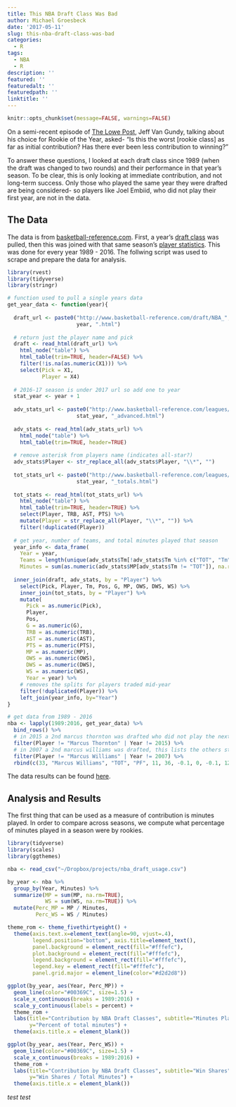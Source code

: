 ```yaml
---
title: This NBA Draft Class Was Bad
author: Michael Groesbeck
date: '2017-05-11'
slug: this-nba-draft-class-was-bad
categories:
  - R
tags:
  - NBA
  - R
description: ''
featured: ''
featuredalt: ''
featuredpath: ''
linktitle: ''
---
```



```r
knitr::opts_chunk$set(message=FALSE, warnings=FALSE)
```


On a semi-recent episode of [The Lowe Post](add_url.com), Jeff Van Gundy, talking about his choice for Rookie of the Year, asked- "Is this the worst [rookie class] as far as initial contribution? Has there ever been less contribution to winning?" 

To answer these questions, I looked at each draft class since 1989 (when the draft was changed to two rounds) and their performance in that year's season. To be clear, this is only looking at immediate contribution, and not long-term success. Only those who played the same year they were drafted are being considered- so players like Joel Embiid, who did not play their first year, are not in the data.

## The Data

The data is from [basketball-reference.com](www.basketball-reference.com). First, a year's [draft class](http://www.basketball-reference.com/draft/NBA_2016.html) was pulled, then this was joined with that same season's [player statistics](http://www.basketball-reference.com/leagues/NBA_2017_advanced.html). This was done for every year 1989 - 2016. The follwing script was used to scrape and prepare the data for analysis. 

```r
library(rvest)
library(tidyverse)
library(stringr)

# function used to pull a single years data
get_year_data <- function(year){
  
  draft_url <- paste0("http://www.basketball-reference.com/draft/NBA_", 
                      year, ".html")
  
  # return just the player name and pick
  draft <- read_html(draft_url) %>% 
    html_node("table") %>% 
    html_table(trim=TRUE, header=FALSE) %>% 
    filter(!is.na(as.numeric(X1))) %>% 
    select(Pick = X1, 
           Player = X4)
  
  # 2016-17 season is under 2017 url so add one to year
  stat_year <- year + 1
  
  adv_stats_url <- paste0("http://www.basketball-reference.com/leagues/NBA_", 
                      stat_year, "_advanced.html")
  
  adv_stats <- read_html(adv_stats_url) %>% 
    html_node("table") %>% 
    html_table(trim=TRUE, header=TRUE)
  
  # remove asterisk from players name (indicates all-star?)
  adv_stats$Player <- str_replace_all(adv_stats$Player, "\\*", "")  
  
  tot_stats_url <- paste0("http://www.basketball-reference.com/leagues/NBA_", 
                      stat_year, "_totals.html")
  
  tot_stats <- read_html(tot_stats_url) %>% 
    html_node("table") %>% 
    html_table(trim=TRUE, header=TRUE) %>% 
    select(Player, TRB, AST, PTS) %>%
    mutate(Player = str_replace_all(Player, "\\*", "")) %>% 
    filter(!duplicated(Player))
  
  # get year, number of teams, and total minutes played that season
  year_info <- data_frame(
    Year = year,
    Teams = length(unique(adv_stats$Tm[!adv_stats$Tm %in% c("TOT", "Tm")])),
    Minutes = sum(as.numeric(adv_stats$MP[adv_stats$Tm != "TOT"]), na.rm=TRUE))
  
  inner_join(draft, adv_stats, by = "Player") %>% 
    select(Pick, Player, Tm, Pos, G, MP, OWS, DWS, WS) %>% 
    inner_join(tot_stats, by = "Player") %>% 
    mutate(
      Pick = as.numeric(Pick), 
      Player, 
      Pos, 
      G = as.numeric(G), 
      TRB = as.numeric(TRB),
      AST = as.numeric(AST),
      PTS = as.numeric(PTS),
      MP = as.numeric(MP), 
      OWS = as.numeric(OWS), 
      DWS = as.numeric(DWS), 
      WS = as.numeric(WS),
      Year = year) %>% 
    # removes the splits for players traded mid-year
    filter(!duplicated(Player)) %>% 
    left_join(year_info, by="Year")
}

# get data from 1989 - 2016
nba <- lapply(1989:2016, get_year_data) %>% 
  bind_rows() %>% 
  # in 2015 a 2nd marcus thornton was drafted who did not play the next year
  filter(Player != "Marcus Thornton" | Year != 2015) %>% 
  # in 2007 a 2nd marcus williams was drafted, this lists the others stats hard fix
  filter(Player != "Marcus Williams" | Year != 2007) %>% 
  rbind(c(33, "Marcus Williams", "TOT", "PF", 11, 36, -0.1, 0, -0.1, 12, 3, 10, 2007, 30, 594122))

```

The data results can be found [here](https://github.com/). 

## Analysis and Results

The first thing that can be used as a measure of contribution is minutes played. In order to compare across seasons, we compute what percentage of minutes played in a season were by rookies.

```r
library(tidyverse)
library(scales)
library(ggthemes)

nba <- read_csv("~/Dropbox/projects/nba_draft_usage.csv")

by_year <- nba %>% 
  group_by(Year, Minutes) %>% 
  summarize(MP = sum(MP, na.rm=TRUE),
            WS = sum(WS, na.rm=TRUE)) %>% 
  mutate(Perc_MP = MP / Minutes,
         Perc_WS = WS / Minutes)

theme_rom <- theme_fivethirtyeight() + 
  theme(axis.text.x=element_text(angle=90, vjust=.4),
        legend.position="bottom", axis.title=element_text(),
        panel.background = element_rect(fill="#fffefc"),
        plot.background = element_rect(fill="#fffefc"),
        legend.background = element_rect(fill="#fffefc"),
        legend.key = element_rect(fill="#fffefc"),
        panel.grid.major = element_line(color="#d2d2d8"))

ggplot(by_year, aes(Year, Perc_MP)) +
  geom_line(color="#00369C", size=1.5) +
  scale_x_continuous(breaks = 1989:2016) +
  scale_y_continuous(labels = percent) +
  theme_rom +
  labs(title="Contribution by NBA Draft Classes", subtitle="Minutes Played",
       y="Percent of total minutes") +
  theme(axis.title.x = element_blank())

ggplot(by_year, aes(Year, Perc_WS)) +
  geom_line(color="#00369C", size=1.5) +
  scale_x_continuous(breaks = 1989:2016) +
  theme_rom +
  labs(title="Contribution by NBA Draft Classes", subtitle="Win Shares",
       y="Win Shares / Total Minutes") +
  theme(axis.title.x = element_blank())

```

*test test*


